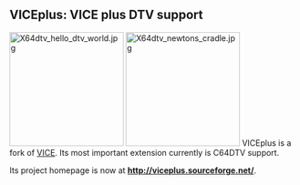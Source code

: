 == VICEplus: VICE plus DTV support ==
[[Image:X64dtv hello dtv world.jpg|left|thumb|200px]]
[[Image:X64dtv newtons cradle.jpg|right|thumb|200px]]
VICEplus is a fork of [http://www.viceteam.org/ VICE]. Its most important extension currently is C64DTV support.

Its project homepage is now at '''http://viceplus.sourceforge.net/'''.
